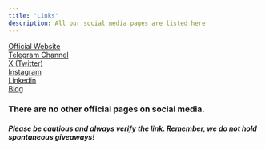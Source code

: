 ```yaml
---
title: 'Links'
description: All our social media pages are listed here
---
```


<Icon icon="house" iconType="solid" size={20}/> [Official Website](https://10101.art) <br />
<Icon icon="telegram" iconType="solid" size={20}/> [Telegram Channel](https://t.me/daily10101art) <br />
<Icon icon="x-twitter" iconType="solid" size={20}/> [X (Twitter)](https://x.com/10101_art) <br />
<Icon icon="instagram" iconType="solid" size={20}/> [Instagram](https://instagram.com/10101.art) <br />
<Icon icon="linkedin" iconType="solid" size={20}/> [Linkedin](https://linkedin.com/company/10101-art) <br />
<Icon icon="newspaper" iconType="solid" size={20}/> [Blog](https://10101.art/blog) <br />

### There are no other official pages on social media. <br />
##### Please be cautious and always verify the link. Remember, we do not hold spontaneous giveaways!

